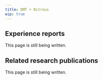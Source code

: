 ---
title: DMT + Nitrous
wip: true
---

## Experience reports

This page is still being written.

## Related research publications

This page is still being written.

